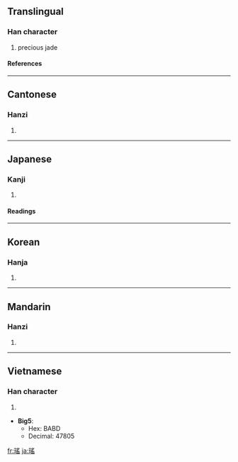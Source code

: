 {{see|瑶}}

==Translingual==
===Han character===
{{Han char|rn=96|rad=玉|as=10|sn=14|four=1717<sub>2</sub>|canj=一土月人山 (MGBOU)}}
# precious jade
====References====
{{Han ref|kx=0739.010|dj=1149.080|hdz=21132.031|uh=7464|ud=29796}}
----
==Cantonese==
===Hanzi===
{{yue-hanzi|jyut=|y=yiu4}}
# {{defn|Cantonese}}
----
==Japanese==
===Kanji===
{{ja-kanji|grade=|rs=玉10}}
# {{defn|Japanese}} 
====Readings====
{{ja-readings|on=[[よう]] (yō)|kun=[[たま]] (tama)}}
----
==Korean==
===Hanja===
{{ko-hanja|hangeul=요|eumhun=|rv=yo|mr=yo|y=yo}}
# {{defn|Korean}}
----
==Mandarin==
===Hanzi===
{{cmn-hanzi|sim=瑶|pin=[[yáo]] ([[yao2]])|wg=yao<sup>2</sup>}}
# {{defn|Mandarin}}
----
==Vietnamese==
===Han character===
{{vi-hantu|rơm}}
# {{defn|Vietnamese}}

* '''Big5''':
** Hex: BABD
** Decimal: 47805

[[fr:瑤]]
[[ja:瑤]]